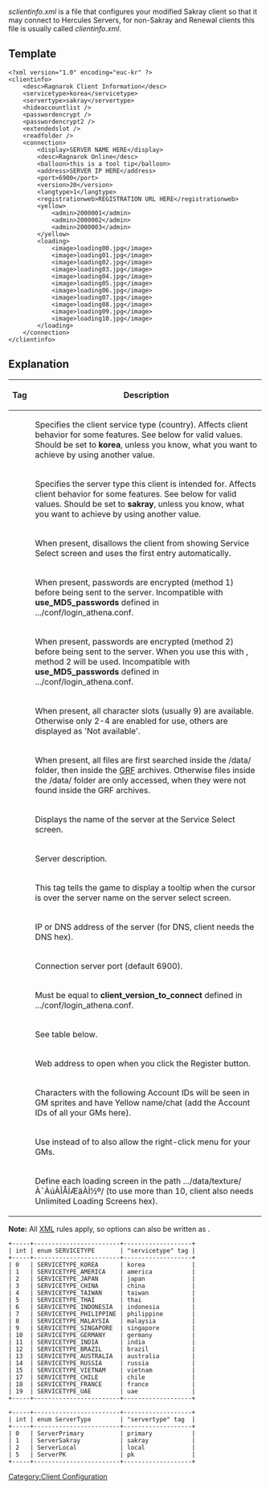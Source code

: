 ''sclientinfo.xml'' is a file that configures your modified Sakray client so that it may connect to Hercules Servers, for non-Sakray and Renewal clients this file is usually called ''clientinfo.xml''.

== Template ==
<pre><?xml version="1.0" encoding="euc-kr" ?>
<clientinfo>
	<desc>Ragnarok Client Information</desc>
	<servicetype>korea</servicetype>
	<servertype>sakray</servertype>
	<hideaccountlist />
	<passwordencrypt />
	<passwordencrypt2 />
	<extendedslot />
	<readfolder />
	<connection>
		<display>SERVER NAME HERE</display>
		<desc>Ragnarok Online</desc>
		<balloon>this is a tool tip</balloon>
		<address>SERVER IP HERE</address>
		<port>6900</port>
		<version>20</version>
		<langtype>1</langtype>
		<registrationweb>REGISTRATION URL HERE</registrationweb>
		<yellow>
			<admin>2000001</admin>
			<admin>2000002</admin>
			<admin>2000003</admin>
		</yellow>
		<loading>
			<image>loading00.jpg</image>
			<image>loading01.jpg</image>
			<image>loading02.jpg</image>
			<image>loading03.jpg</image>
			<image>loading04.jpg</image>
			<image>loading05.jpg</image>
			<image>loading06.jpg</image>
			<image>loading07.jpg</image>
			<image>loading08.jpg</image>
			<image>loading09.jpg</image>
			<image>loading10.jpg</image>
		</loading>
	</connection>
</clientinfo></pre>

== Explanation ==
{| class="wikitable" border="1"
|-
!Tag
!Description
|-
|<servicetype>||Specifies the client service type (country). Affects client behavior for some features. See below for valid values. Should be set to '''korea''', unless you know, what you want to achieve by using another value.
|-
|<servertype>||Specifies the server type this client is intended for. Affects client behavior for some features. See below for valid values. Should be set to '''sakray''', unless you know, what you want to achieve by using another value.
|-
|<hideaccountlist />||When present, disallows the client from showing Service Select screen and uses the first <connection> entry automatically.
|-
|<passwordencrypt />||When present, passwords are encrypted (method 1) before being sent to the server. Incompatible with '''use_MD5_passwords''' defined in .../conf/login_athena.conf.
|-
|<passwordencrypt2 />||When present, passwords are encrypted (method 2) before being sent to the server. When you use this with <passwordencrypt />, method 2 will be used. Incompatible with '''use_MD5_passwords''' defined in .../conf/login_athena.conf.
|-
|<extendedslot />||When present, all character slots (usually 9) are available. Otherwise only 2-4 are enabled for use, others are displayed as 'Not available'.
|-
|<readfolder />||When present, all files are first searched inside the /data/ folder, then inside the [[GRF]] archives. Otherwise files inside the /data/ folder are only accessed, when they were not found inside the GRF archives.
|-
|<display>||Displays the name of the server at the Service Select screen.
|-
|<desc>||Server description.
|-
|<balloon>||This tag tells the game to display a tooltip when the cursor is over the server name on the server select screen.
|-
|<address>||IP or DNS address of the server (for DNS, client needs the DNS hex).
|-
|<port>||Connection server port (default 6900).
|-
|<version>||Must be equal to '''client_version_to_connect''' defined in .../conf/login_athena.conf.
|-
|<langtype>||See table below.
|-
|<registrationweb>||Web address to open when you click the Register button.
|-
|<yellow>||Characters with the following Account IDs will be seen in GM sprites and have Yellow name/chat (add the Account IDs of all your GMs here).
|-
|<aid>||Use instead of <yellow> to also allow the right-click menu for your GMs.
|-
|<loading>||Define each loading screen in the path .../data/texture/À¯ÀúÀÎÅÍÆäÀÌ½º/ (to use more than 10, client also needs Unlimited Loading Screens hex).
|}

'''Note:''' All [[wikipedia:XML|XML]] rules apply, so <tag /> options can also be written as <tag></tag>.

 +-----+------------------------+-------------------+
 | int | enum SERVICETYPE       | "servicetype" tag |
 +-----+------------------------+-------------------+
 | 0   | SERVICETYPE_KOREA      | korea             |
 | 1   | SERVICETYPE_AMERICA    | america           |
 | 2   | SERVICETYPE_JAPAN      | japan             |
 | 3   | SERVICETYPE_CHINA      | china             |
 | 4   | SERVICETYPE_TAIWAN     | taiwan            |
 | 5   | SERVICETYPE_THAI       | thai              |
 | 6   | SERVICETYPE_INDONESIA  | indonesia         |
 | 7   | SERVICETYPE_PHILIPPINE | philippine        |
 | 8   | SERVICETYPE_MALAYSIA   | malaysia          |
 | 9   | SERVICETYPE_SINGAPORE  | singapore         |
 | 10  | SERVICETYPE_GERMANY    | germany           |
 | 11  | SERVICETYPE_INDIA      | india             |
 | 12  | SERVICETYPE_BRAZIL     | brazil            |
 | 13  | SERVICETYPE_AUSTRALIA  | australia         |
 | 14  | SERVICETYPE_RUSSIA     | russia            |
 | 15  | SERVICETYPE_VIETNAM    | vietnam           |
 | 17  | SERVICETYPE_CHILE      | chile             |
 | 18  | SERVICETYPE_FRANCE     | france            |
 | 19  | SERVICETYPE_UAE        | uae               |
 +-----+------------------------+-------------------+

 +-----+------------------------+-------------------+
 | int | enum ServerType        | "servertype" tag  |
 +-----+------------------------+-------------------+
 | 0   | ServerPrimary          | primary           |
 | 1   | ServerSakray           | sakray            |
 | 2   | ServerLocal            | local             |
 | 5   | ServerPK               | pk                |
 +-----+------------------------+-------------------+

[[Category:Client Configuration]]